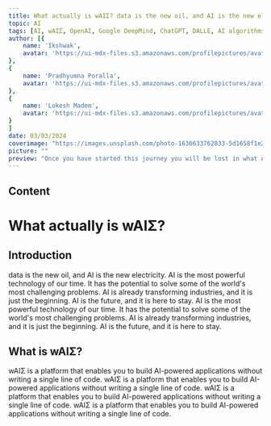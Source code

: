 ---
title: What actually is wAIΣ? data is the new oil, and AI is the new electricity
topic: AI
tags: [AI, wAIΣ, OpenAI, Google DeepMind, ChatGPT, DALLE, AI algorithms, AI enthusiasts, AI insights, collaboration, basic models, implementation details, challenges, building blocks, electricity, positive impact, experiments, Opensource, guidelines, bugs, issues, insights, blogs, GitHub, models, experiments, implementation, challenges, concepts, simpler terms, development, faster, bugs, issues, same page, basic models, launch, first model, stay tuned]
author: [{
    name: 'Ikshwak',
    avatar: 'https://ui-mdx-files.s3.amazonaws.com/profilepictures/avatar_ikshwak.png'
},
{
    name: 'Pradhyumna Poralla',
    avatar: 'https://ui-mdx-files.s3.amazonaws.com/profilepictures/avatar_pradhyumna.png'
},
{
    name: 'Lokesh Madem',
    avatar: 'https://ui-mdx-files.s3.amazonaws.com/profilepictures/avatar_lokesh.png'
}
]
date: 03/03/2024
coverimage: "https://images.unsplash.com/photo-1636633762833-5d1658f1e29b?q=80&w=2539&auto=format&fit=crop&ixlib=rb-4.0.3&ixid=M3wxMjA3fDB8MHxwaG90by1wYWdlfHx8fGVufDB8fHx8fA%3D%3D"
picture: ""
preview: "Once you have started this journey you will be lost in what AI can do"
---
## Content

# What actually is wAIΣ?

## Introduction

data is the new oil, and AI is the new electricity. AI is the most powerful technology of our time. It has the potential to solve some of the world's most challenging problems. AI is already transforming industries, and it is just the beginning. AI is the future, and it is here to stay. AI is the most powerful technology of our time. It has the potential to solve some of the world's most challenging problems. AI is already transforming industries, and it is just the beginning. AI is the future, and it is here to stay.

## What is wAIΣ?

wAIΣ is a platform that enables you to build AI-powered applications without writing a single line of code. wAIΣ is a platform that enables you to build AI-powered applications without writing a single line of code. wAIΣ is a platform that enables you to build AI-powered applications without writing a single line of code. wAIΣ is a platform that enables you to build AI-powered applications without writing a single line of code.
